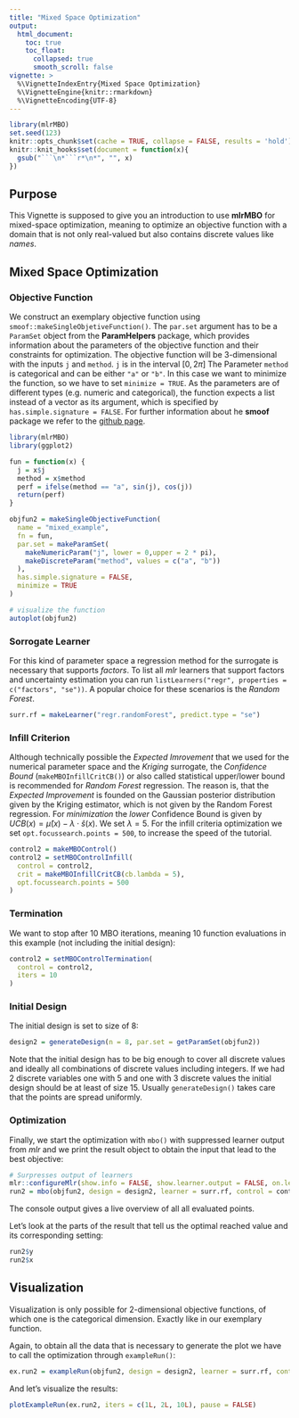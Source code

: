 ```yaml
---
title: "Mixed Space Optimization"
output:
  html_document:
    toc: true
    toc_float:
      collapsed: true
      smooth_scroll: false
vignette: >
  %\VignetteIndexEntry{Mixed Space Optimization}
  %\VignetteEngine{knitr::rmarkdown}
  %\VignetteEncoding{UTF-8}
---
```


```r
library(mlrMBO)
set.seed(123)
knitr::opts_chunk$set(cache = TRUE, collapse = FALSE, results = 'hold')
knitr::knit_hooks$set(document = function(x){
  gsub("```\n*```r*\n*", "", x)
})
```

## Purpose

This Vignette is supposed to give you an introduction to use **mlrMBO** for mixed-space optimization, meaning to optimize an objective function with a domain that is not only real-valued but also contains discrete values like *names*.

## Mixed Space Optimization

### Objective Function

We construct an exemplary objective function using `smoof::makeSingleObjetiveFunction()`.
The `par.set` argument has to be a `ParamSet` object from the **ParamHelpers** package, which provides information about the parameters of the objective function and their constraints for optimization.
The objective function will be 3-dimensional with the inputs `j` and `method`.
`j` is in the interval $[0,2\pi]$
The Parameter `method` is categorical and can be either `"a"` or `"b"`.
In this case we want to minimize the function, so we have to set `minimize = TRUE`.
As the parameters are of different types (e.g. numeric and categorical), the function expects a list instead of a vector as its argument, which is specified by `has.simple.signature = FALSE`.
For further information about he **smoof** package we refer to the [github page](https://github.com/jakobbossek/smoof).

```r
library(mlrMBO)
library(ggplot2)

fun = function(x) {
  j = x$j
  method = x$method
  perf = ifelse(method == "a", sin(j), cos(j))
  return(perf)
}

objfun2 = makeSingleObjectiveFunction(
  name = "mixed_example",
  fn = fun,
  par.set = makeParamSet(
    makeNumericParam("j", lower = 0,upper = 2 * pi),
    makeDiscreteParam("method", values = c("a", "b"))
  ),
  has.simple.signature = FALSE,
  minimize = TRUE
)

# visualize the function
autoplot(objfun2)
```

### Sorrogate Learner

For this kind of parameter space a regression method for the surrogate is necessary that supports *factors*.
To list all *mlr* learners that support factors and uncertainty estimation you can run `listLearners("regr", properties = c("factors", "se"))`.
A popular choice for these scenarios is the *Random Forest*.

```r
surr.rf = makeLearner("regr.randomForest", predict.type = "se")
```

### Infill Criterion

Although technically possible the *Expected Imrovement* that we used for the numerical parameter space and the *Kriging* surrogate, the *Confidence Bound* (`makeMBOInfillCritCB()`) or also called statistical upper/lower bound is recommended for *Random Forest* regression.
The reason is, that the *Expected Improvement* is founded on the Gaussian posterior distribution given by the Kriging estimator, which is not given by the Random Forest regression.
For *minimization* the *lower* Confidence Bound is given by $UCB(x) = \hat{\mu}(x) - \lambda \cdot \hat{s}(x)$.
We set $\lambda = 5$.
For the infill criteria optimization we set `opt.focussearch.points = 500`, to increase the speed of the tutorial.

```r
control2 = makeMBOControl()
control2 = setMBOControlInfill(
  control = control2,
  crit = makeMBOInfillCritCB(cb.lambda = 5),
  opt.focussearch.points = 500
)
```

### Termination

We want to stop after 10 MBO iterations, meaning 10 function evaluations in this example (not including the initial design):

```r
control2 = setMBOControlTermination(
  control = control2,
  iters = 10
)
```

### Initial Design

The initial design is set to size of 8:

```r
design2 = generateDesign(n = 8, par.set = getParamSet(objfun2))
```

Note that the initial design has to be big enough to cover all discrete values and ideally all combinations of discrete values including integers.
If we had 2 discrete variables one with 5 and one with 3 discrete values the initial design should be at least of size 15.
Usually `generateDesign()` takes care that the points are spread uniformly.

### Optimization

Finally, we start the optimization with `mbo()` with suppressed learner output from *mlr* and we print the result object to obtain the input that lead to the best objective:

```r
# Surpresses output of learners
mlr::configureMlr(show.info = FALSE, show.learner.output = FALSE, on.learner.warning = "quiet")
run2 = mbo(objfun2, design = design2, learner = surr.rf, control = control2, show.info = TRUE)
```
The console output gives a live overview of all all evaluated points.

Let's look at the parts of the result that tell us the optimal reached value and its corresponding setting:

```r
run2$y
run2$x
```

## Visualization

Visualization is only possible for 2-dimensional objective functions, of which one is the categorical dimension.
Exactly like in our exemplary function.

Again, to obtain all the data that is necessary to generate the plot we have to call the optimization through `exampleRun()`:

```r
ex.run2 = exampleRun(objfun2, design = design2, learner = surr.rf, control = control2, show.info = FALSE)
```

And let's visualize the results:

```r
plotExampleRun(ex.run2, iters = c(1L, 2L, 10L), pause = FALSE)
```
